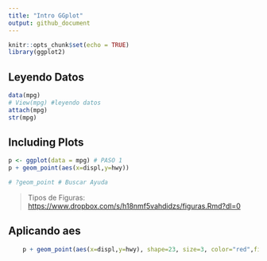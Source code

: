 ```yaml
---
title: "Intro GGplot"
output: github_document
---
```


```r
knitr::opts_chunk$set(echo = TRUE)
library(ggplot2)
```

## Leyendo Datos

```r
data(mpg)
# View(mpg) #leyendo datos
attach(mpg)
str(mpg)
```

## Including Plots

```r
p <- ggplot(data = mpg) # PASO 1
p + geom_point(aes(x=displ,y=hwy))

# ?geom_point # Buscar Ayuda
```

>Tipos de Figuras:
<https://www.dropbox.com/s/h18nmf5vahdidzs/figuras.Rmd?dl=0>

## Aplicando aes

```r
    p + geom_point(aes(x=displ,y=hwy), shape=23, size=3, color="red",fill="yellow")

```
    
    